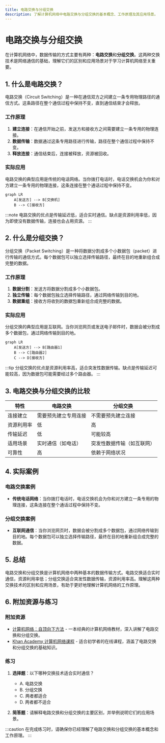 ```yaml
---
title: 电路交换与分组交换
description: 了解计算机网络中电路交换与分组交换的基本概念、工作原理及其应用场景。
---
```


# 电路交换与分组交换

在计算机网络中，数据传输的方式主要有两种：**电路交换**和**分组交换**。这两种交换技术是网络通信的基础，理解它们的区别和应用场景对于学习计算机网络至关重要。

## 1. 什么是电路交换？

电路交换（Circuit Switching）是一种在通信双方之间建立一条专用物理路径的通信方式。这条路径在整个通信过程中保持不变，直到通信结束才会释放。

### 工作原理
1. **建立连接**：在通信开始之前，发送方和接收方之间需要建立一条专用的物理连接。
2. **数据传输**：数据通过这条专用路径进行传输，路径在整个通信过程中保持不变。
3. **释放连接**：通信结束后，连接被释放，资源被回收。

### 实际应用
电路交换的典型应用是传统的电话网络。当你拨打电话时，电话交换机会为你和对方建立一条专用的物理连接，这条连接在整个通话过程中保持不变。

```mermaid
graph LR
    A[发送方] --> B[交换机]
    B --> C[接收方]
```

:::note
电路交换的优点是传输延迟低，适合实时通信。缺点是资源利用率低，因为即使没有数据传输，连接也会占用资源。
:::

## 2. 什么是分组交换？

分组交换（Packet Switching）是一种将数据分割成多个小数据包（packet）进行传输的通信方式。每个数据包可以独立选择传输路径，最终在目的地重新组合成完整的数据。

### 工作原理
1. **数据分割**：发送方将数据分割成多个小数据包。
2. **独立传输**：每个数据包独立选择传输路径，通过网络传输到目的地。
3. **数据重组**：接收方将收到的数据包重新组合成完整的数据。

### 实际应用
分组交换的典型应用是互联网。当你浏览网页或发送电子邮件时，数据会被分割成多个数据包，通过网络传输到目的地。

```mermaid
graph LR
    A[发送方] --> B[路由器1]
    B --> C[路由器2]
    C --> D[接收方]
```

:::tip
分组交换的优点是资源利用率高，适合突发性数据传输。缺点是传输延迟可能较高，因为数据包可能需要经过多个路由器。
:::

## 3. 电路交换与分组交换的比较

| 特性            | 电路交换                     | 分组交换                     |
|-----------------|------------------------------|------------------------------|
| 连接建立        | 需要预先建立专用连接         | 不需要预先建立连接           |
| 资源利用率      | 低                           | 高                           |
| 传输延迟        | 低                           | 可能较高                     |
| 适用场景        | 实时通信（如电话）           | 突发性数据传输（如互联网）   |
| 可靠性          | 高                           | 依赖于网络状况               |

## 4. 实际案例

### 电路交换案例
- **传统电话网络**：当你拨打电话时，电话交换机会为你和对方建立一条专用的物理连接，这条连接在整个通话过程中保持不变。

### 分组交换案例
- **互联网通信**：当你浏览网页时，数据会被分割成多个数据包，通过网络传输到目的地。每个数据包可以独立选择传输路径，最终在目的地重新组合成完整的数据。

## 5. 总结

电路交换和分组交换是计算机网络中两种基本的数据传输方式。电路交换适合实时通信，资源利用率低；分组交换适合突发性数据传输，资源利用率高。理解这两种交换技术的区别和应用场景，有助于更好地理解计算机网络的工作原理。

## 6. 附加资源与练习

### 附加资源
- [计算机网络：自顶向下方法](https://example.com) - 一本经典的计算机网络教材，深入讲解了电路交换和分组交换。
- [Khan Academy 计算机网络课程](https://example.com) - 适合初学者的在线课程，涵盖了电路交换和分组交换的基础知识。

### 练习
1. **选择题**：以下哪种交换技术适合实时通信？
   - A. 电路交换
   - B. 分组交换
   - C. 两者都适合
   - D. 两者都不适合

2. **简答题**：请解释电路交换和分组交换的主要区别，并举例说明它们的应用场景。

:::caution
在完成练习时，请确保你已经理解了电路交换和分组交换的基本概念和工作原理。
:::
